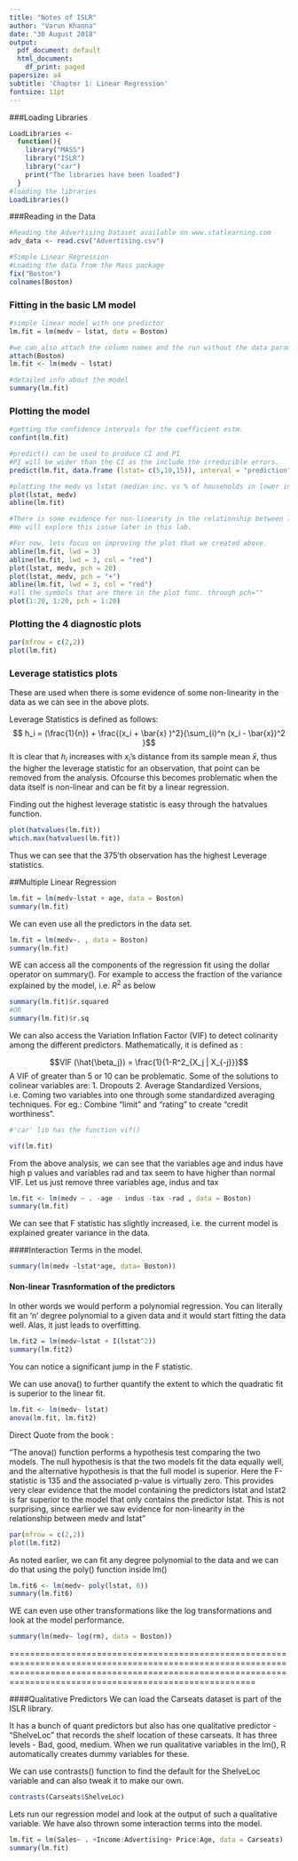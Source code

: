 ```yaml
---
title: "Notes of ISLR"
author: "Varun Khanna"
date: "30 August 2018"
output:
  pdf_document: default
  html_document:
    df_print: paged
papersize: a4
subtitle: 'Chapter 1: Linear Regression'
fontsize: 11pt
---
```


###Loading Libraries
```r
LoadLibraries <- 
  function(){
    library("MASS")
    library("ISLR")
    library("car")
    print("The libraries have been loaded")
  }
#loading the libraries
LoadLibraries()
```

###Reading in the Data
```r

#Reading the Advertising Dataset available on www.statlearning.com
adv_data <- read.csv("Advertising.csv")

#Simple Linear Regression 
#Loading the data from the Mass package
fix("Boston")
colnames(Boston)
```


### Fitting in the basic LM model
```r

#simple linear model with one predictor
lm.fit = lm(medv ~ lstat, data = Boston)

#we can also attach the column names and the run without the data param.
attach(Boston)
lm.fit <- lm(medv ~ lstat)

#detailed info about the model
summary(lm.fit)

```


### Plotting the model

```r
#getting the confidence intervals for the coefficient estm.
confint(lm.fit)

#predict() can be used to produce CI and PI 
#PI will be wider than the CI as the include the irreducible errors.
predict(lm.fit, data.frame (lstat= c(5,10,15)), interval = "prediction")

#plotting the medv vs lstat (median inc. vs % of households in lower inc.)
plot(lstat, medv)
abline(lm.fit)

#There is some evidence for non-linearity in the relationship between lstat and medv. 
#We will explore this issue later in this lab.

#For now, lets focus on improving the plot that we created above. 
abline(lm.fit, lwd = 3)
abline(lm.fit, lwd = 3, col = "red")
plot(lstat, medv, pch = 20)
plot(lstat, medv, pch = "+")
abline(lm.fit, lwd = 3, col = "red")
#all the symbols that are there in the plot func. through pch=""
plot(1:20, 1:20, pch = 1:20)
```


### Plotting the 4 diagnostic plots

```r
par(mfrow = c(2,2))
plot(lm.fit)
```

### Leverage statistics plots
These are used when there is some evidence of some non-linearity in the data as we can see in the above plots.

Leverage Statistics is defined as follows:
$$ h_i = (\frac{1}{n}) + \frac{(x_i + \bar{x} )^2}{\sum_{i}^n (x_i - \bar{x})^2 }$$
It is clear that $h_i$ increases with $x_i$'s distance from its sample mean $\bar{x}$, thus the higher the leverage statistic for an observation, that point can be removed from the analysis. Ofcourse this becomes problematic when the data itself is non-linear and can be fit by a linear regression.

Finding out the highest leverage statistic is easy through the hatvalues function.

```r
plot(hatvalues(lm.fit))
which.max(hatvalues(lm.fit))

```
Thus we can see that the 375'th observation has the highest Leverage statistics. 


##Multiple Linear Regression
```r
lm.fit = lm(medv~lstat + age, data = Boston)
summary(lm.fit)
```

We can even use all the predictors in the data set.
```r
lm.fit = lm(medv~. , data = Boston)
summary(lm.fit)
```


WE can access all the components of the regression fit using the dollar operator on summary(). For example to access the fraction of the variance explained by the model, i.e. $R^2$ as below

```r
summary(lm.fit)$r.squared
#OR
summary(lm.fit)$r.sq
```


We can also access the Variation Inflation Factor (VIF) to detect colinarity among the different predictors.
Mathematically, it is defined as :

$$VIF (\hat{\beta_j}) = \frac{1}{1-R^2_{X_j | X_{-j}}}$$ 
A VIF of greater than 5 or 10 can be problematic. Some of the solutions to colinear variables are:
1. Dropouts 
2. Average Standardized Versions, i.e. Coming two variables into one through some standardized averaging techniques. For eg.: Combine "limit" and "rating" to create "credit worthiness".

```r
#'car' lib has the function vif()

vif(lm.fit)
```


From the above analysis, we can see that the variables age and indus have high p values and variables rad and tax seem to have higher than normal VIF. Let us just remove three variables age, indus and tax


```r
lm.fit <- lm(medv ~ . -age - indus -tax -rad , data = Boston)
summary(lm.fit)
```
We can see that F statistic has slightly increased, i.e. the current model is explained greater variance in the data. 

####Interaction Terms in the model. 

```r
summary(lm(medv ~lstat*age, data= Boston))
```

#### Non-linear Trasnformation of the predictors
In other words we would perform a polynomial regression. You can literally fit an 'n' degree polynomial to a given data and it would start fitting the data well. Alas, it just leads to overfitting. 


```r
lm.fit2 = lm(medv~lstat + I(lstat^2))
summary(lm.fit2)
```
You can notice a significant jump in the F statistic. 

We can use anova() to further quantify the extent to which the quadratic fit is superior to the linear fit. 
```r
lm.fit <- lm(medv~ lstat)
anova(lm.fit, lm.fit2)
```
Direct Quote from the book :

"The anova() function performs a hypothesis test comparing the two models. The null hypothesis is that the two models fit the data equally well, and the alternative hypothesis is that the full model is superior. Here the F-statistic is 135 and the associated p-value is virtually zero. This provides very clear evidence that the model containing the predictors lstat and lstat2 is far superior to the model that only contains the predictor lstat. This is not surprising, since earlier we saw evidence for non-linearity in the relationship between medv and lstat"

```r
par(mfrow = c(2,2))
plot(lm.fit2)
```

As noted earlier, we can fit any degree polynomial to the data and we can do that using the poly() function inside lm()
```r
lm.fit6 <- lm(medv~ poly(lstat, 6))
summary(lm.fit6)
```
WE can even use other transformations like the log transformations and look at the model performance.

```r
summary(lm(medv~ log(rm), data = Boston))
```
 
 
==================================================================================================================================================================================================================

####Qualitative Predictors
We can load the Carseats dataset is part of the ISLR library. 

It has a bunch of quant predictors but also has one qualitative predictor - "ShelveLoc" that records the shelf location of these carseats. It has three levels - Bad, good, medium. When we run qualitative variables in the lm(), R automatically creates dummy variables for these. 

We can use contrasts() function to find the default for the ShelveLoc variable and can also tweak it to make our own.
```r

contrasts(Carseats$ShelveLoc)
```
Lets run our regression model and look at the output of such a qualitative variable. We have also thrown some interaction terms into the model. 

```r
lm.fit = lm(Sales~ . +Income:Advertising+ Price:Age, data = Carseats)
summary(lm.fit)

```


